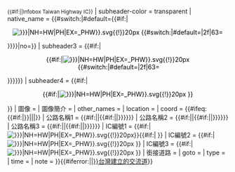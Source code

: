 <noinclude>{{Wraps infobox|Infobox road junction}}</noinclude>{{Infobox road junction
| country = TWN
| background-color = DarkGreen
| color = white
| name = {{#if:{{{name|}}}|{{{name|}}}|<noinclude>臺灣公路交流道資訊框</noinclude>}}<br><small>{{#if:{{{name_en|}}}|{{{name_en|}}}|<noinclude>Infobox Taiwan Highway IC</noinclude>}}</small>
| subheader-color = transparent
| native_name = {{#switch:{{{sign|}}}|#default={{#if:{{{rd_type|}}}|<div style="background:{{#switch:{{{rd_type|}}}|NH=PaleGreen|EX=Pink|PH=LightBlue}}; text-align:center; color:Black">[[File:TW{{#switch:{{{rd_type|}}}|NH=HW|PH|EX=_PHW}}{{{rd_number|}}}.svg{{!}}20px]]<span style="visibility:hidden">&nbsp;</span>{{#switch:{{{rd_number|}}}|#default={{Taiwan Highway IC|{{{exit|}}}|{{{exit_name|}}}|{{PAGENAME}}}}|2f|63={{Taiwan Highway Exit|{{{exit_name|}}}|{{PAGENAME}}}}</div>}}}}|no=}}
| subheader3 = {{#if:{{{rd_type2|}}}|<div style="background:{{#switch:{{{rd_type2|}}}|NH=PaleGreen|EX=Pink|PH=LightBlue}}; text-align:center; color:Black">{{#if:{{{rd_type2|}}}|[[File:TW{{#switch:{{{rd_type2|}}}|NH=HW|PH|EX=_PHW}}{{{rd_number2|}}}.svg{{!}}20px]]<span style="visibility:hidden">&nbsp;</span>{{#switch:{{{rd_number2|}}}|#default={{Taiwan Highway IC|{{{exit2|}}}|{{{exit_name|}}}|{{PAGENAME}}}}|2f|63={{Taiwan Highway Exit|{{{exit_name|}}}}}</div>}}}}}}
| subheader4 = {{#if:{{{rd_type3|}}}|<div style="background:{{#switch:{{{rd_type3|}}}|NH=PaleGreen|EX=Pink|PH=LightBlue}}; text-align:center; color:Black">{{#if:{{{rd_type3|}}}|[[File:TW{{#switch:{{{rd_type3|}}}|NH=HW|PH|EX=_PHW}}{{{rd_number3|}}}.svg{{!}}20px]]<span style="visibility:hidden">&nbsp;</span>{{Taiwan Highway IC|{{{exit3|}}}|{{{exit_name|}}}|{{PAGENAME}}}}}}</div>}}
| 圖像 = {{{image|}}}
| 圖像簡介 = {{{imagename|}}}
| other_names = {{{othername|}}}
| location = {{{location|}}}
| coord = {{#ifeq:{{#if:{{{latd|}}}|{{{latd}}}}}|||{{Coord|{{{latd|}}}|{{{latm|}}}|{{{lats|}}}|{{{latNS|}}}|{{{longd|}}}|{{{longm|}}}|{{{longs|}}}|{{{longEW|}}}|region:TW_type:landmark|display=inline,title}}}}
| 公路名稱1 = {{#if:{{{road|}}}|{{{road|}}}|{{#if:{{{rd_number|}}}|{{Jct|country=TWN|{{#switch:{{{rd_type|}}}|NH=NH|PH|EX=PH}}|{{{rd_number|}}}}}}}}}
| 公路名稱2 = {{#if:{{{road2|}}}|{{{road2|}}}|{{#if:{{{rd_number2|}}}|{{Jct|country=TWN|{{#switch:{{{rd_type2|}}}|NH=NH|PH|EX=PH}}|{{{rd_number2|}}}}}}}}}
| 公路名稱3 = {{#if:{{{road3|}}}|{{{road3|}}}|{{#if:{{{rd_number3|}}}|{{Jct|country=TWN|{{#switch:{{{rd_type3|}}}|NH=NH|PH|EX=PH}}|{{{rd_number3|}}}}}}}}}
| IC編號1 = {{#if:{{{rd_type2|}}}{{{sign2|}}}|[[File:TW{{#switch:{{{rd_type|}}}|NH=HW|PH|EX=_PHW}}{{{rd_number|}}}.svg{{!}}20px]]}}{{#if:{{{exit|}}}|<span style="visibility:hidden">&nbsp;</span>{{{exit|}}}}}
| IC編號2 = {{#if:{{{rd_type2|}}}{{{sign2|}}}|[[File:TW{{#switch:{{{rd_type2|}}}|NH=HW|PH|EX=_PHW}}{{{rd_number2|}}}.svg{{!}}20px]]<span style="visibility:hidden">&nbsp;</span>{{{exit2|}}}}}
| IC編號3 = {{#if:{{{rd_type3|}}}{{{sign3|}}}|[[File:TW{{#switch:{{{rd_type3|}}}|NH=HW|PH|EX=_PHW}}{{{rd_number3|}}}.svg{{!}}20px]]<span style="visibility:hidden">&nbsp;</span>{{{exit3|}}}}}
| 銜接道路 = {{{connect|}}}
| goto = {{{goto|}}}
| type = {{{class|}}}
| time = {{{time|}}}
| note = {{{other|}}}
}}{{#iferror:{{Get year|{{{time|}}}}}||[[Cat:{{Get year|{{{time|}}}}}台灣建立的交流道]]}}<noinclude>{{Documentation}}</noinclude>